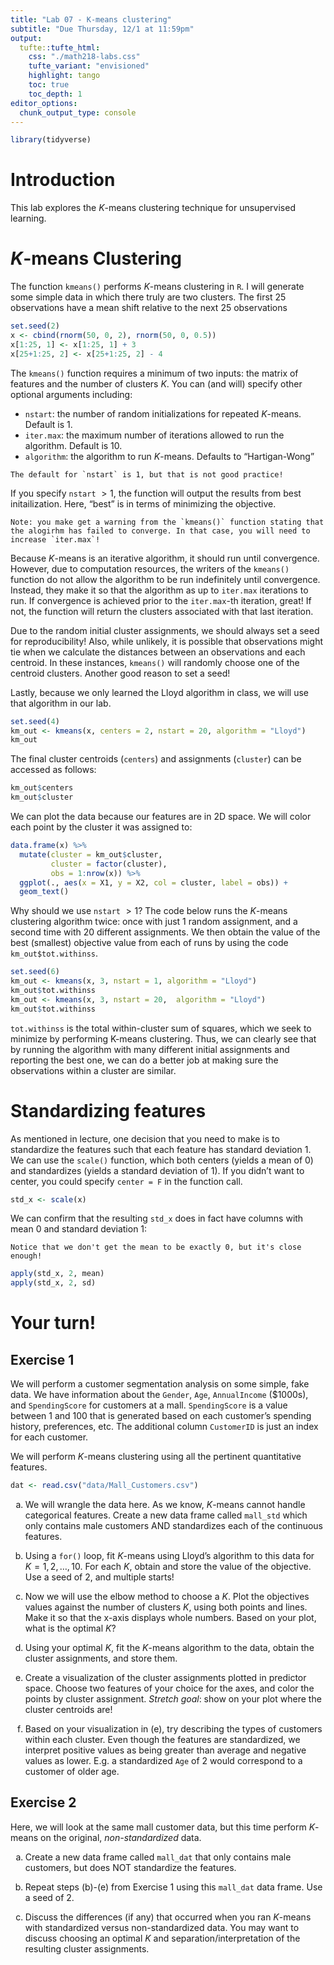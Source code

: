 ```yaml
---
title: "Lab 07 - K-means clustering"
subtitle: "Due Thursday, 12/1 at 11:59pm"
output: 
  tufte::tufte_html:
    css: "./math218-labs.css"
    tufte_variant: "envisioned"
    highlight: tango
    toc: true
    toc_depth: 1
editor_options: 
  chunk_output_type: console
---
```


```r
library(tidyverse)
```

# Introduction

This lab explores the $K$-means clustering technique for unsupervised learning. 

# $K$-means Clustering

The function `kmeans()` performs $K$-means clustering in `R`. I will generate some simple  data in which there truly are two clusters. The first 25 observations have a mean shift relative to the next 25 observations

```r
set.seed(2)
x <- cbind(rnorm(50, 0, 2), rnorm(50, 0, 0.5))
x[1:25, 1] <- x[1:25, 1] + 3
x[25+1:25, 2] <- x[25+1:25, 2] - 4
```



The `kmeans()` function requires a minimum of two inputs: the matrix of features and the number of clusters $K$. You can (and will) specify other optional arguments including:

  - `nstart`: the number of random initializations for repeated $K$-means. Default is 1.
  - `iter.max`: the maximum number of iterations allowed to run the algorithm. Default is 10.
  - `algorithm`: the algorithm to run $K$-means. Defaults to "Hartigan-Wong"
  
```marginfigure
The default for `nstart` is 1, but that is not good practice!
```
  
If you specify `nstart` $>1$, the function will output the results from best initailization. Here, "best" is in terms of minimizing the objective.

```marginfigure
Note: you make get a warning from the `kmeans()` function stating that the alogirhm has failed to converge. In that case, you will need to increase `iter.max`!
```

Because $K$-means is an iterative algorithm, it should run until convergence. However, due to computation resources, the writers of the `kmeans()` function do not allow the algorithm to be run indefinitely until convergence. Instead, they make it so that the algorithm as up to `iter.max` iterations to run. If convergence is achieved prior to the `iter.max`-th iteration, great! If not, the function will return the clusters associated with that last iteration.

Due to the random initial cluster assignments, we should always set a seed for reproducibility! Also, while unlikely, it is possible that observations might tie when we calculate the distances between an observations and each centroid. In these instances, `kmeans()` will randomly choose one of the centroid clusters. Another good reason to set a seed!

Lastly, because we only learned the Lloyd algorithm in class, we will use that algorithm in our lab.

```r
set.seed(4)
km_out <- kmeans(x, centers = 2, nstart = 20, algorithm = "Lloyd")
km_out
```

The final cluster centroids (`centers`) and assignments (`cluster`) can be accessed as follows:

```r
km_out$centers
km_out$cluster
```

We can plot the data because our features are in 2D space. We will color each point by the cluster it was assigned to:

```r
data.frame(x) %>%
  mutate(cluster = km_out$cluster,
         cluster = factor(cluster),
         obs = 1:nrow(x)) %>%
  ggplot(., aes(x = X1, y = X2, col = cluster, label = obs)) +
  geom_text() 
```

Why should we use `nstart` $> 1$? The code below runs the $K$-means clustering algorithm twice: once with just 1 random assignment, and a second time with 20 different assignments. We then obtain the value of the best (smallest) objective value from each of runs by using the code `km_out$tot.withinss`. 

```r
set.seed(6)
km_out <- kmeans(x, 3, nstart = 1, algorithm = "Lloyd")
km_out$tot.withinss
km_out <- kmeans(x, 3, nstart = 20,  algorithm = "Lloyd")
km_out$tot.withinss
```


`tot.withinss` is the total within-cluster sum of squares, which we seek to minimize by performing K-means clustering. Thus, we can clearly see that by running the algorithm with many different initial assignments and reporting the best one, we can do a better job at making sure the observations within a cluster are similar. 

# Standardizing features

As mentioned in lecture, one decision that you need to make is to standardize the features such that each feature has standard deviation 1. We can use the `scale()` function, which both centers (yields a mean of 0) and standardizes (yields a standard deviation of 1). If you didn't want to center, you could specify `center = F` in the function call.

```r
std_x <- scale(x)
```

We can confirm that the resulting `std_x` does in fact have columns with mean 0 and standard deviation 1:

```marginfigure
Notice that we don't get the mean to be exactly 0, but it's close enough!
```
```r
apply(std_x, 2, mean)
apply(std_x, 2, sd)
```


# Your turn!

<!-- ## Exercise 1 -->

<!-- You will generate simulated data and then perform $K$-means clustering on the data. -->

<!-- a) Generate a simulated data set with 20 observations in each of three classes (i.e. 60 observations total), and 50 variables. Set a seed for reproducibility. -->

<!-- *Hint: you may use the `rnorm()` or `runif()` functions to generate data. To generate distinct classes, add a mean shift to the observations in each class like we did above.* -->

<!-- ```{r} -->
<!-- n <- 60 -->
<!-- p <- 50 -->
<!-- set.seed(2) -->
<!-- x <- matrix(rnorm(p * n), ncol = p) -->
<!-- x[1:20, 1] <- x[1:20, 1] + 3 -->
<!-- x[21:40, 2] <- x[21:40, 2] - 4 -->
<!-- x[41:60, 3] <- x[41:50, 2] + 1.5 -->
<!-- ``` -->

<!-- **Answer**: *Note: answers will vary based on simulated data!* -->

<!-- b) Perform $K$-means clustering with $K= 3$. Don't forget to set a seed! How well do the clusters that you obtained in K-means clustering compare to the true class labels? -->

<!-- *Hint: use the `table()` function to compare the true class labels to the class labels obtained by clustering. Be careful how you interpret the results: K-means clustering will arbitrarily number the clusters, so you cannot simply check whether the true class labels and clustering labels are the same.* -->


<!-- ```{r} -->
<!-- km_out <- kmeans(x, centers = 3, nstart = 20) -->
<!-- table(assign = km_out$cluster, true = rep(c(1:3), each = 20)) -->
<!-- ``` -->

<!-- c) Perform $K$-means clustering with $K = 2$. Describe your results. -->

<!-- ```{r} -->
<!-- km_out <- kmeans(x, centers = 2, nstart = 20) -->
<!-- table(assign = km_out$cluster, true = rep(c(1:3), each = 20) ) -->
<!-- ``` -->


<!-- d) Perform $K$-means clustering with $K = 4$. Describe your results. -->

<!-- ```{r} -->
<!-- km_out <- kmeans(x, centers = 4, nstart = 20) -->
<!-- table(assign = km_out$cluster, true = rep(c(1:3), each = 20) ) -->
<!-- ``` -->

## Exercise 1

We will perform a customer segmentation analysis on some simple, fake data. We have information about the `Gender`, `Age`, `AnnualIncome` ($1000s), and `SpendingScore` for customers at a mall. `SpendingScore` is a value between 1 and 100 that is generated based on each customer's spending history, preferences, etc.  The additional column `CustomerID` is just an index for each customer.

We will perform $K$-means clustering using all the pertinent quantitative features. 

```r
dat <- read.csv("data/Mall_Customers.csv")
```

a) We will wrangle the data here. As we know, $K$-means cannot handle categorical features. Create a new data frame called `mall_std` which only contains male customers AND standardizes each of the continuous features.

b) Using a `for()` loop, fit $K$-means using Lloyd's algorithm to this data for $K = 1, 2, \ldots, 10$. For each $K$, obtain and store the value of the objective. Use a seed of 2, and multiple starts!


c) Now we will use the elbow method to choose a $K$. Plot the objectives values against the number of clusters $K$, using both points and lines. Make it so that the x-axis displays whole numbers. Based on your plot, what is the optimal $K$?


d) Using your optimal $K$, fit the $K$-means algorithm to the data, obtain the cluster assignments, and store them.


e) Create a visualization of the cluster assignments plotted in predictor space. Choose two features of your choice for the axes, and color the points by cluster assignment. *Stretch goal*: show on your plot where the cluster centroids are!


f) Based on your visualization in (e), try describing the types of customers within each cluster. Even though the features are standardized, we interpret positive values as being greater than average and negative values as lower. E.g. a standardized `Age` of 2 would correspond to a customer of older age.

## Exercise 2

Here, we will look at the same mall customer data, but this time perform $K$-means on the original, *non-standardized* data.

a) Create a new data frame called `mall_dat` that only contains male customers, but does NOT standardize the features. 


b) Repeat steps (b)-(e) from Exercise 1 using this `mall_dat` data frame. Use a seed of 2.


c) Discuss the differences (if any) that occurred when you ran $K$-means with standardized versus non-standardized data. You may want to discuss choosing an optimal $K$ and separation/interpretation of the resulting cluster assignments.
